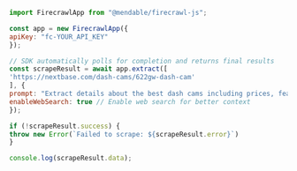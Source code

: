 ```js Node
import FirecrawlApp from "@mendable/firecrawl-js";

const app = new FirecrawlApp({
apiKey: "fc-YOUR_API_KEY"
});

// SDK automatically polls for completion and returns final results
const scrapeResult = await app.extract([
'https://nextbase.com/dash-cams/622gw-dash-cam'
], {
prompt: "Extract details about the best dash cams including prices, features, pros/cons and reviews.",
enableWebSearch: true // Enable web search for better context
});

if (!scrapeResult.success) {
throw new Error(`Failed to scrape: ${scrapeResult.error}`)
}

console.log(scrapeResult.data);
```
